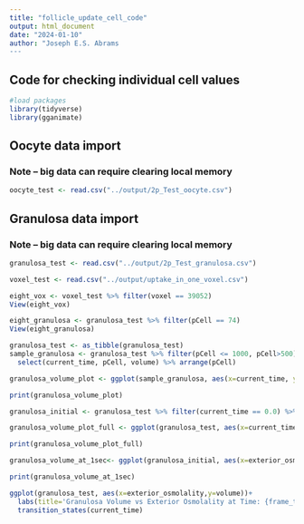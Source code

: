 ```yaml
---
title: "follicle_update_cell_code"
output: html_document
date: "2024-01-10"
author: "Joseph E.S. Abrams
---
```

## Code for checking individual cell values  
```r
#load packages
library(tidyverse)
library(gganimate)
```

## Oocyte data import
### Note -- big data can require clearing local memory

```r
oocyte_test <- read.csv("../output/2p_Test_oocyte.csv")

```
## Granulosa data import
### Note -- big data can require clearing local memory
```r
granulosa_test <- read.csv("../output/2p_Test_granulosa.csv")

```

```r
voxel_test <- read.csv("../output/uptake_in_one_voxel.csv")
```

```r
eight_vox <- voxel_test %>% filter(voxel == 39052)
View(eight_vox)
```

```r
eight_granulosa <- granulosa_test %>% filter(pCell == 74)
View(eight_granulosa)
```

```r
granulosa_test <- as_tibble(granulosa_test)
sample_granulosa <- granulosa_test %>% filter(pCell <= 1000, pCell>500) %>%
  select(current_time, pCell, volume) %>% arrange(pCell)


```

```r
granulosa_volume_plot <- ggplot(sample_granulosa, aes(x=current_time, y=volume, color=pCell ))+geom_line()

print(granulosa_volume_plot)
```
```r
granulosa_initial <- granulosa_test %>% filter(current_time == 0.0) %>% arrange(pCell)
```


```r
granulosa_volume_plot_full <- ggplot(granulosa_test, aes(x=current_time, y=volume, color=pCell ))+geom_line()

print(granulosa_volume_plot_full)
```

```r
granulosa_volume_at_1sec<- ggplot(granulosa_initial, aes(x=exterior_osmolality, y=volume))+ggtitle("Volume vs Exterior Osmolality (oSmol) at 1 second")+geom_point()

print(granulosa_volume_at_1sec)
```

```r
ggplot(granulosa_test, aes(x=exterior_osmolality,y=volume))+
  labs(title='Granulosa Volume vs Exterior Osmolality at Time: {frame_time}')+geom_point()+
  transition_states(current_time)
```